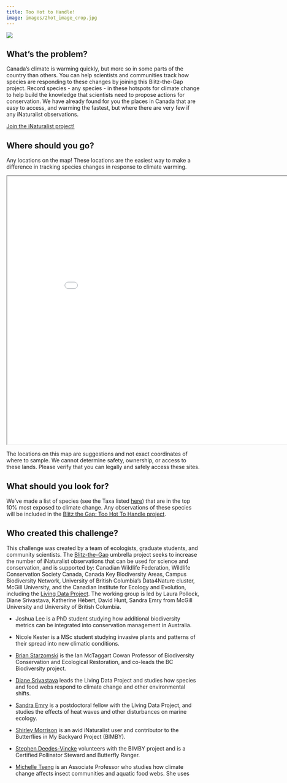 ```yaml
---
title: Too Hot to Handle!
image: images/2hot_image_crop.jpg
---
```


![](images/2hot_image.jpg){fig-align="center"}

## What's the problem?

Canada’s climate is warming quickly, but more so in some parts of the country than others. You can help scientists and communities track how species are responding to these changes by joining this Blitz-the-Gap project. Record species - any species - in these hotspots for climate change to help build the knowledge that scientists need to propose actions for conservation. We have already found for you the places in Canada that are easy to access, and warming the fastest, but where there are very few if any iNaturalist observations.

[Join the iNaturalist project!](https://www.inaturalist.org/projects/blitz-the-gap-too-hot-to-handle){.btn .btn-primary .btn role="button"}

## Where should you go?

Any locations on the map! These locations are the easiest way to make a difference in tracking species changes in response to climate warming.

```{=html}
<iframe width="900" height="700" src="maps/toohottohandlemap.html" title="Too Hot To Handle"></iframe>
```

::: callout-warning
The locations on this map are suggestions and not exact coordinates of where to sample. We cannot determine safety, ownership, or access to these lands. Please verify that you can legally and safely access these sites.
:::

## What should you look for?

We've made a list of species (see the Taxa listed [here](https://www.inaturalist.org/projects/blitz-the-gap-too-hot-to-handle)) that are in the top 10% most exposed to climate change. Any observations of these species will be included in the [Blitz the Gap: Too Hot To Handle project](https://www.inaturalist.org/projects/blitz-the-gap-too-hot-to-handle).

## Who created this challenge?

This challenge was created by a team of ecologists, graduate students, and community scientists. The [Blitz-the-Gap](https://blitzthegap.org/) umbrella project seeks to increase the number of iNaturalist observations that can be used for science and conservation, and is supported by: Canadian Wildlife Federation, Wildlife Conservation Society Canada, Canada Key Biodiversity Areas, Campus Biodiversity Network, University of British Columbia’s Data4Nature cluster, McGill University, and the Canadian Institute for Ecology and Evolution, including the [Living Data Project](https://www.ciee-icee.ca/ldp.html). The working group is led by Laura Pollock, Diane Srivastava, Katherine Hébert, David Hunt, Sandra Emry from McGill University and University of British Columbia.

-   Joshua Lee is a PhD student studying how additional biodiversity metrics can be integrated into conservation management in Australia.

-   Nicole Kester is a MSc student studying invasive plants and patterns of their spread into new climatic conditions.

-   [Brian Starzomski](https://starzomski.weebly.com/) is the Ian McTaggart Cowan Professor of Biodiversity Conservation and Ecological Restoration, and co-leads the BC Biodiversity project.

-   [Diane Srivastava](https://www.zoology.ubc.ca/~srivast/) leads the Living Data Project and studies how species and food webs respond to climate change and other environmental shifts.

-   [Sandra Emry](https://sandramemry.weebly.com/) is a postdoctoral fellow with the Living Data Project, and studies the effects of heat waves and other disturbances on marine ecology.

-   [Shirley Morrison](https://inaturalist.ca/people/shirleymorrison) is an avid iNaturalist user and contributor to the Butterflies in My Backyard Project (BIMBY).

-   [Stephen Deedes-Vincke](https://inaturalist.ca/people/deedesie) volunteers with the BIMBY project and is a Certified Pollinator Steward and Butterfly Ranger.

-   [Michelle Tseng](https://www.bugsandplankton.com/) is an Associate Professor who studies how climate change affects insect communities and aquatic food webs. She uses
